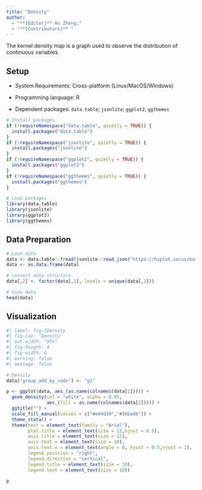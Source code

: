 ```yaml
---
title: "Density"
author:
  - "**[Editor]** Hu Zheng;"
  - "**[Contributors]** "
---
```


The kernel density map is a graph used to observe the distribution of continuous variables.

## Setup

-   System Requirements: Cross-platform (Linux/MacOS/Windows)

-   Programming language: R

-   Dependent packages: `data.table`; `jsonlite`; `ggplot2`; `ggthemes`

```r
# Install packages
if (!requireNamespace("data.table", quietly = TRUE)) {
  install.packages("data.table")
}
if (!requireNamespace("jsonlite", quietly = TRUE)) {
  install.packages("jsonlite")
}
if (!requireNamespace("ggplot2", quietly = TRUE)) {
  install.packages("ggplot2")
}
if (!requireNamespace("ggthemes", quietly = TRUE)) {
  install.packages("ggthemes")
}

# Load packages
library(data.table)
library(jsonlite)
library(ggplot2)
library(ggthemes)
```

## Data Preparation

```r
# Load data
data <- data.table::fread(jsonlite::read_json("https://hiplot.cn/ui/basic/density/data.json")$exampleData$textarea[[1]])
data <- as.data.frame(data)

# convert data structure
data[,2] <- factor(data[,2], levels = unique(data[,2]))

# View data
head(data)
```

## Visualization

```r
#| label: fig-1Density
#| fig-cap: "Density"
#| out.width: "95%"
#| fig-height: 4
#| fig-width: 6
#| warning: false
#| message: false

# Density
data["group_add_by_code"] <- "g1"

p <- ggplot(data, aes_(as.name(colnames(data[1])))) +
  geom_density(col = "white", alpha = 0.85,
               aes_(fill = as.name(colnames(data[2])))) +
  ggtitle("") +
  scale_fill_manual(values = c("#e04d39","#5bbad6")) +
  theme_stata() +
  theme(text = element_text(family = "Arial"),
        plot.title = element_text(size = 12,hjust = 0.5),
        axis.title = element_text(size = 12),
        axis.text = element_text(size = 10),
        axis.text.x = element_text(angle = 0, hjust = 0.5,vjust = 1),
        legend.position = "right",
        legend.direction = "vertical",
        legend.title = element_text(size = 10),
        legend.text = element_text(size = 10))

p
```


